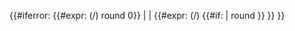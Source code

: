 {{#iferror: {{#expr: ({{Infobox Finnish municipality/population count|{{{1}}} }}/{{Infobox Finnish municipality/land area|{{{1}}} }}) round 0}} | {{{2|automatic calculation failed}}} | {{#expr: ({{Infobox Finnish municipality/population count|{{{1}}} }}/{{Infobox Finnish municipality/land area|{{{1}}} }}) {{#if: {{{round|}}} | round {{{round|}}} }}  }} }}<noinclude>

{{Template reference list}}

[[Category:芬蘭城市信息框模板|{{PAGENAME}}]]</noinclude>